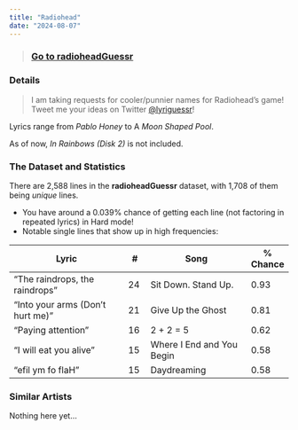 ```yaml
---
title: "Radiohead"
date: "2024-08-07"
---
```


> ### [Go to radioheadGuessr](https://radioheadguessr.streamlit.app/)

### Details

> I am taking requests for cooler/punnier names for Radiohead's game! Tweet me your ideas on Twitter [@lyriguessr](https://x.com/lyriguessr)!

Lyrics range from *Pablo Honey* to A *Moon Shaped Pool*.

As of now, *In Rainbows (Disk 2)* is not included. 

### The Dataset and Statistics

There are 2,588 lines in the **radioheadGuessr** dataset, with 1,708 of them being *unique* lines.

* You have around a 0.039% chance of getting each line (not factoring in repeated lyrics) in Hard mode! 
* Notable single lines that show up in high frequencies: 

| Lyric | # | Song | % Chance |
| --------------------------------- | ------- | ----------------------------- | ----------- |
| "The raindrops, the raindrops "  | 24    | Sit Down. Stand Up. | 0.93 |
| "Into your arms (Don't hurt me) " | 21     | Give Up the Ghost | 0.81 |
| "Paying attention"   | 16    | 2 + 2 = 5 | 0.62 |
| "I will eat you alive"   | 15    | Where I End and You Begin | 0.58 |
| "efil ym fo flaH"   | 15    | Daydreaming | 0.58 |

### Similar Artists

Nothing here yet...